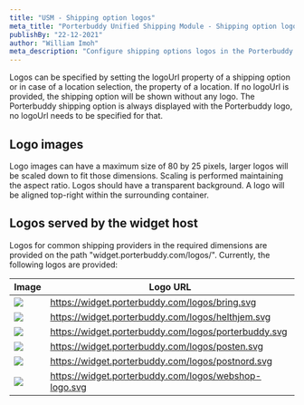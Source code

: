```yaml
---
title: "USM - Shipping option logos"
meta_title: "Porterbuddy Unified Shipping Module - Shipping option logos"
publishBy: "22-12-2021"
author: "William Imoh"
meta_description: "Configure shipping options logos in the Porterbuddy Unified Shipping Module"
---
```


Logos can be specified by setting the logoUrl property of a shipping option or in case of a location selection, the property of a location. If no logoUrl is provided, the shipping option will be shown without any logo. The Porterbuddy shipping option is always displayed with the Porterbuddy logo, no logoUrl needs to be specified for that.

## Logo images
Logo images can have a maximum size of 80 by 25 pixels, larger logos will be scaled down to fit those dimensions. Scaling is performed maintaining the aspect ratio. Logos should have a transparent background. A logo will be aligned top-right within the surrounding container.

## Logos served by the widget host
Logos for common shipping providers in the required dimensions are provided on the path "widget.porterbuddy.com/logos/". Currently, the following logos are provided:

| Image                                                     | Logo URL                                              |
|-----------------------------------------------------------|-------------------------------------------------------|
| ![](https://widget.porterbuddy.com/logos/bring.svg )      | https://widget.porterbuddy.com/logos/bring.svg        |
| ![](https://widget.porterbuddy.com/logos/helthjem.svg)    | https://widget.porterbuddy.com/logos/helthjem.svg     |
| ![](https://widget.porterbuddy.com/logos/porterbuddy.svg) | https://widget.porterbuddy.com/logos/porterbuddy.svg  |
| ![](https://widget.porterbuddy.com/logos/posten.svg)      | https://widget.porterbuddy.com/logos/posten.svg       |
| ![](https://widget.porterbuddy.com/logos/postnord.svg)    | https://widget.porterbuddy.com/logos/postnord.svg     |
| ![](https://widget.porterbuddy.com/logos/webshop-logo.svg)| https://widget.porterbuddy.com/logos/webshop-logo.svg |